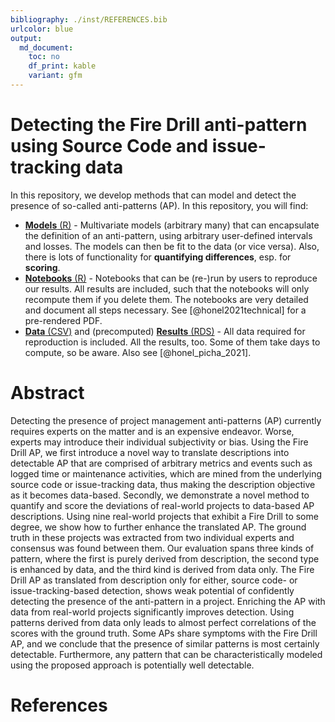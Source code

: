 ```yaml
---
bibliography: ./inst/REFERENCES.bib
urlcolor: blue
output:
  md_document:
    toc: no
    df_print: kable
    variant: gfm
---
```


# Detecting the Fire Drill anti-pattern using Source Code and issue-tracking data

In this repository, we develop methods that can model and detect the presence of so-called anti-patterns (AP). In this repository, you will find:

* [__Models__ (R)](./models) - Multivariate models (arbitrary many) that can encapsulate the definition of an anti-pattern, using arbitrary user-defined intervals and losses. The models can then be fit to the data (or vice versa). Also, there is lots of functionality for __quantifying differences__, esp. for __scoring__.
* [__Notebooks__ (R)](./notebooks) - Notebooks that can be (re-)run by users to reproduce our results. All results are included, such that the notebooks will only recompute them if you delete them. The notebooks are very detailed and document all steps necessary. See [@honel2021technical] for a pre-rendered PDF.
* [__Data__ (CSV)](./data) and (precomputed) [__Results__ (RDS)](./results) - All data required for reproduction is included. All the results, too. Some of them take days to compute, so be aware. Also see [@honel_picha_2021].

# Abstract

Detecting the presence of project management anti-patterns (AP) currently requires experts on the matter and is an expensive endeavor. Worse, experts may introduce their individual subjectivity or bias. Using the Fire Drill AP, we first introduce a novel way to translate descriptions into detectable AP that are comprised of arbitrary metrics and events such as logged time or maintenance activities, which are mined from the underlying source code or issue-tracking data, thus making the description objective as it becomes data-based. Secondly, we demonstrate a novel method to quantify and score the deviations of real-world projects to data-based AP descriptions. Using nine real-world projects that exhibit a Fire Drill to some degree, we show how to further enhance the translated AP. The ground truth in these projects was extracted from two individual experts and consensus was found between them. Our evaluation spans three kinds of pattern, where the first is purely derived from description, the second type is enhanced by data, and the third kind is derived from data only. The Fire Drill AP as translated from description only for either, source code- or issue-tracking-based detection, shows weak potential of confidently detecting the presence of the anti-pattern in a project. Enriching the AP with data from real-world projects significantly improves detection. Using patterns derived from data only leads to almost perfect correlations of the scores with the ground truth. Some APs share symptoms with the Fire Drill AP, and we conclude that the presence of similar patterns is most certainly detectable. Furthermore, any pattern that can be characteristically modeled using the proposed approach is potentially well detectable.



# References {-}

<div id="refs"></div>


